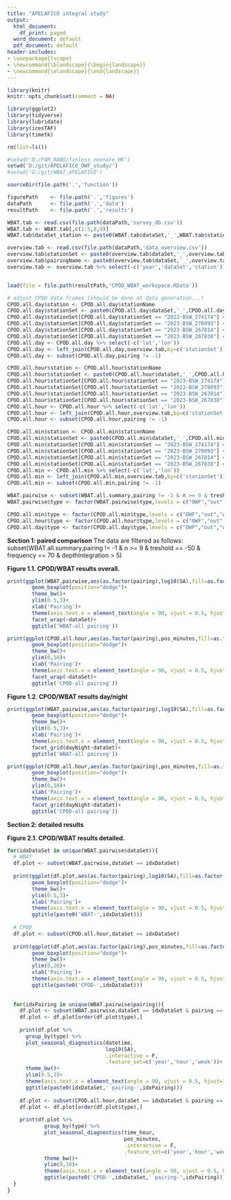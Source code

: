 ```yaml
---
title: "APELAFICO integral study"
output:
  html_document:
    df_print: paged
  word_document: default
  pdf_document: default
header-includes:
- \usepackage{lscape}
- \newcommand{\blandscape}{\begin{landscape}}
- \newcommand{\elandscape}{\end{landscape}}
---
```

  
```r
library(knitr)
knitr::opts_chunk$set(comment = NA)

library(ggplot2)
library(tidyverse)
library(lubridate)
library(icesTAF)
library(timetk)

rm(list=ls())

#setwd('D:/PAM_RABO/finless_neonate_HK')
setwd('D:/git/APELAFICO_OWF_study/')
#setwd('G:/git/WBAT_APELAFICO')

sourceDir(file.path('.','function'))

figurePath    <- file.path('.','figures')
dataPath      <- file.path('.','data')
resultPath    <- file.path('.','results')

WBAT.tab <- read.csv(file.path(dataPath,'survey_db.csv'))
WBAT.tab <- WBAT.tab[,c(1:5,8,9)]
WBAT.tab$dataSet_station <- paste0(WBAT.tab$dataSet,'_',WBAT.tab$station)

overview.tab <- read.csv(file.path(dataPath,'data_overview.csv'))
overview.tab$stationSet <- paste0(overview.tab$dataSet,'_',overview.tab$station)
overview.tab$pairingName <- paste0(overview.tab$dataSet,'_',overview.tab$pairing)
overview.tab <- overview.tab %>% select(-c('year','dataSet','station'))


load(file = file.path(resultPath,'CPOD_WBAT_workspace.RData'))

# adjust CPOD data frames (should be done at data generation...)
CPOD.all.day$station <- CPOD.all.day$stationName
CPOD.all.day$stationSet <- paste0(CPOD.all.day$dataSet,'_',CPOD.all.day$station)
CPOD.all.day$stationSet[CPOD.all.day$stationSet == "2023-BSW_274174"] <- "2023-BSW_274174 BSW1"
CPOD.all.day$stationSet[CPOD.all.day$stationSet == "2023-BSW_278093"] <- "2023-BSW_278093 BSW2"
CPOD.all.day$stationSet[CPOD.all.day$stationSet == "2023-BSW_267814"] <- "2023-BSW_267814 BSW3"
CPOD.all.day$stationSet[CPOD.all.day$stationSet == "2023-BSW_267838"] <- "2023-BSW_267838 BSW4"
CPOD.all.day <- CPOD.all.day %>% select(-c('lat','lon'))
CPOD.all.day <- left_join(CPOD.all.day,overview.tab,by=c('stationSet'))
CPOD.all.day <- subset(CPOD.all.day,pairing != -1)

CPOD.all.hour$station <- CPOD.all.hour$stationName
CPOD.all.hour$stationSet <- paste0(CPOD.all.hour$dataSet,'_',CPOD.all.hour$station)
CPOD.all.hour$stationSet[CPOD.all.hour$stationSet == "2023-BSW_274174"] <- "2023-BSW_274174 BSW1"
CPOD.all.hour$stationSet[CPOD.all.hour$stationSet == "2023-BSW_278093"] <- "2023-BSW_278093 BSW2"
CPOD.all.hour$stationSet[CPOD.all.hour$stationSet == "2023-BSW_267814"] <- "2023-BSW_267814 BSW3"
CPOD.all.hour$stationSet[CPOD.all.hour$stationSet == "2023-BSW_267838"] <- "2023-BSW_267838 BSW4"
CPOD.all.hour <- CPOD.all.hour %>% select(-c('lat','lon'))
CPOD.all.hour <- left_join(CPOD.all.hour,overview.tab,by=c('stationSet'))
CPOD.all.hour <- subset(CPOD.all.hour,pairing != -1)

CPOD.all.min$station <- CPOD.all.min$stationName
CPOD.all.min$stationSet <- paste0(CPOD.all.min$dataSet,'_',CPOD.all.min$station)
CPOD.all.min$stationSet[CPOD.all.min$stationSet == "2023-BSW_274174"] <- "2023-BSW_274174 BSW1"
CPOD.all.min$stationSet[CPOD.all.min$stationSet == "2023-BSW_278093"] <- "2023-BSW_278093 BSW2"
CPOD.all.min$stationSet[CPOD.all.min$stationSet == "2023-BSW_267814"] <- "2023-BSW_267814 BSW3"
CPOD.all.min$stationSet[CPOD.all.min$stationSet == "2023-BSW_267838"] <- "2023-BSW_267838 BSW4"
CPOD.all.min <- CPOD.all.min %>% select(-c('lat','lon'))
CPOD.all.min <- left_join(CPOD.all.min,overview.tab,by=c('stationSet'))
CPOD.all.min <- subset(CPOD.all.min,pairing != -1)

WBAT.pairwise <- subset(WBAT.all.summary,pairing != -1 & n >= 9 & treshold == -50 & frequency == 70 & depthIntegration > 5)
WBAT.pairwise$type <- factor(WBAT.pairwise$type,levels = c("OWF","out","wreck"))

CPOD.all.min$type <- factor(CPOD.all.min$type,levels = c("OWF","out","wreck"))
CPOD.all.hour$type <- factor(CPOD.all.hour$type,levels = c("OWF","out","wreck"))
CPOD.all.day$type <- factor(CPOD.all.day$type,levels = c("OWF","out","wreck"))
```

**Section 1: paired comparison**
The data are filtered as follows:
subset(WBAT.all.summary,pairing != -1 & n >= 9 & treshold == -50 & frequency == 70 & depthIntegration > 5)

**Figure 1.1. CPOD/WBAT results overall.**
```r
print(ggplot(WBAT.pairwise,aes(as.factor(pairing),log10(SA),fill=as.factor(type)))+
        geom_boxplot(position="dodge")+
        theme_bw()+
        ylim(0.5,3)+
        xlab('Pairing')+
        theme(axis.text.x = element_text(angle = 90, vjust = 0.5, hjust=1))+
        facet_wrap(~dataSet)+
        ggtitle('WBAT-all pairing'))

print(ggplot(CPOD.all.hour,aes(as.factor(pairing),pos_minutes,fill=as.factor(type)))+
        geom_boxplot(position="dodge")+
        theme_bw()+
        ylim(0,10)+
        xlab('Pairing')+
        theme(axis.text.x = element_text(angle = 90, vjust = 0.5, hjust=1))+
        facet_wrap(~dataSet)+
        ggtitle('CPOD-all pairing'))
```

**Figure 1.2. CPOD/WBAT results day/night**
```r
print(ggplot(WBAT.pairwise,aes(as.factor(pairing),log10(SA),fill=as.factor(type)))+
        geom_boxplot(position="dodge")+
        theme_bw()+
        ylim(0.5,3)+
        xlab('Pairing')+
        theme(axis.text.x = element_text(angle = 90, vjust = 0.5, hjust=1))+
        facet_grid(dayNight~dataSet)+
        ggtitle('WBAT-all pairing'))

print(ggplot(CPOD.all.hour,aes(as.factor(pairing),pos_minutes,fill=as.factor(type)))+
        geom_boxplot(position="dodge")+
        theme_bw()+
        ylim(0,10)+
        xlab('Pairing')+
        theme(axis.text.x = element_text(angle = 90, vjust = 0.5, hjust=1))+
        facet_grid(dayNight~dataSet)+
        ggtitle('CPOD-all pairing'))
```

**Section 2: detailed results**

**Figure 2.1. CPOD/WBAT results detailed.**
```r

for(idxDataSet in unique(WBAT.pairwise$dataSet)){
  # WBAT
  df.plot <- subset(WBAT.pairwise,dataSet == idxDataSet)
  
  print(ggplot(df.plot,aes(as.factor(pairing),log10(SA),fill=as.factor(type)))+
        geom_boxplot(position="dodge")+
        theme_bw()+
        ylim(0.5,3)+
        xlab('Pairing')+
        theme(axis.text.x = element_text(angle = 90, vjust = 0.5, hjust=1))+
        ggtitle(paste0('WBAT-',idxDataSet)))
  
  # CPOD
  df.plot <- subset(CPOD.all.hour,dataSet == idxDataSet)
  
  print(ggplot(df.plot,aes(as.factor(pairing),pos_minutes,fill=as.factor(type)))+
        geom_boxplot(position="dodge")+
        theme_bw()+
        ylim(0,20)+
        xlab('Pairing')+
        theme(axis.text.x = element_text(angle = 90, vjust = 0.5, hjust=1))+
        ggtitle(paste0('CPOD-',idxDataSet)))
  
  
  for(idxPairing in unique(WBAT.pairwise$pairing)){
    df.plot <- subset(WBAT.pairwise,dataSet == idxDataSet & pairing == idxPairing)
    df.plot <- df.plot[order(df.plot$type),]
    
    print(df.plot %>%
      group_by(type) %>%
      plot_seasonal_diagnostics(datetime,
                                log10(SA),
                                .interactive = F,
                                .feature_set=c('year','hour','week'))+
      theme_bw()+
      ylim(0.5,3)+
      theme(axis.text.x = element_text(angle = 90, vjust = 0.5, hjust=1))+
      ggtitle(paste0(idxDataSet,' pairing-',idxPairing)))
    
    df.plot <- subset(CPOD.all.hour,dataSet == idxDataSet & pairing == idxPairing)
    df.plot <- df.plot[order(df.plot$type),]
    
    print(df.plot %>%
            group_by(type) %>%
            plot_seasonal_diagnostics(time_hour,
                                      pos_minutes,
                                      .interactive = F,
                                      .feature_set=c('year','hour','week'))+
            theme_bw()+
            ylim(0,10)+
            theme(axis.text.x = element_text(angle = 90, vjust = 0.5, hjust=1))+
            ggtitle(paste0('CPOD-',idxDataSet,' pairing-',idxPairing)))
  }
}
```
